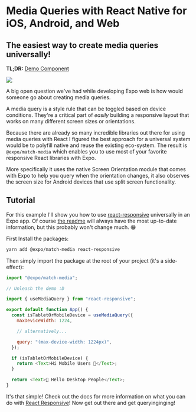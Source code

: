 # Media Queries with React Native for iOS, Android, and Web


## The easiest way to create media queries universally!

**TL;DR:** [Demo Component](https://github.com/expo/match-media/blob/master/App.js)

![](./images/19u0qwz1W4sKsdwW4BN-Qgw.png)

A big open question we've had while developing Expo web is how would someone go about creating media queries.

A media query is a style rule that can be toggled based on device conditions. They're a critical part of _easily_ building a responsive layout that works on many different screen sizes or orientations.

Because there are already so many incredible libraries out there for using media queries with React I figured the best approach for a universal system would be to polyfill native and reuse the existing eco-system. The result is `@expo/match-media` which enables you to use most of your favorite responsive React libraries with Expo.

More specifically it uses the native Screen Orientation module that comes with Expo to help you query when the orientation changes, it also observes the screen size for Android devices that use split screen functionality.

## Tutorial

For this example I'll show you how to use [react-responsive](https://github.com/contra/react-responsive) universally in an Expo app. Of course [the readme](https://github.com/expo/match-media) will always have the most up-to-date information, but this probably won't change much. 😁

First Install the packages:

```sh
yarn add @expo/match-media react-responsive
```

Then simply import the package at the root of your project (it's a side-effect):

```js
import "@expo/match-media";

// Unleash the demo :D

import { useMediaQuery } from "react-responsive";

export default function App() {
  const isTabletOrMobileDevice = useMediaQuery({
    maxDeviceWidth: 1224,

    // alternatively...

    query: "(max-device-width: 1224px)",
  });

  if (isTabletOrMobileDevice) {
    return <Text>Hi Mobile Users 👋</Text>;
  }

  return <Text>👋 Hello Desktop People</Text>;
}
```

It's that simple! Check out the docs for more information on what you can do with [React Responsive](https://github.com/evanbacon/react-responsive#with-hooks)! Now get out there and get queryinginging!

<Thanks />

<Embed url="https://github.com/expo/match-media" />
